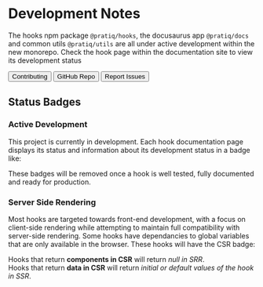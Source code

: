 

# Development Notes

The hooks npm package `@pratiq/hooks`, the docusaurus app `@pratiq/docs` and common utils `@pratiq/utils`
are all under active development within the new monorepo. Check the hook page within the documentation 
site to view its development status

<div style={{ display: 'flex', gap: 15, marginTop:'1rem' }}>
<Button href='/docs/contributing' style={{background:'#2248', padding:'.5rem 1rem', borderRadius:'.5rem', textDecoration:'none'}}>Contributing</Button>
<Button href='https://github.com/pratiqdev/hook-docs' style={{background:'#2248', padding:'.5rem 1rem', borderRadius:'.5rem', textDecoration:'none'}}>GitHub Repo</Button>
<Button href='https://github.com/pratiqdev/hook-docs/issues' style={{background:'#2248', padding:'.5rem 1rem', borderRadius:'.5rem', textDecoration:'none'}}>Report Issues</Button>
</div>


## Status Badges



### Active Development

This project is currently in development. Each hook documentation page displays its status and 
information about its development status in a badge like:

<StatusBadge status={0} />
<StatusBadge status={1} />
<StatusBadge status={2} />
<StatusBadge status={3} />
<StatusBadge status={4} />

These badges will be removed once a hook is well tested, fully documented and ready for production.


### Server Side Rendering

Most hooks are targeted towards front-end development, with a focus on client-side rendering while 
attempting to maintain full compatibility with server-side rendering.
Some hooks have dependancies to global variables that are only available in the browser.
These hooks will have the CSR badge:

<ClientBadge />

Hooks that return **components in CSR** will return *null in SRR*.  
Hooks that return **data in CSR** will return *initial or default values of the hook in SSR*.
